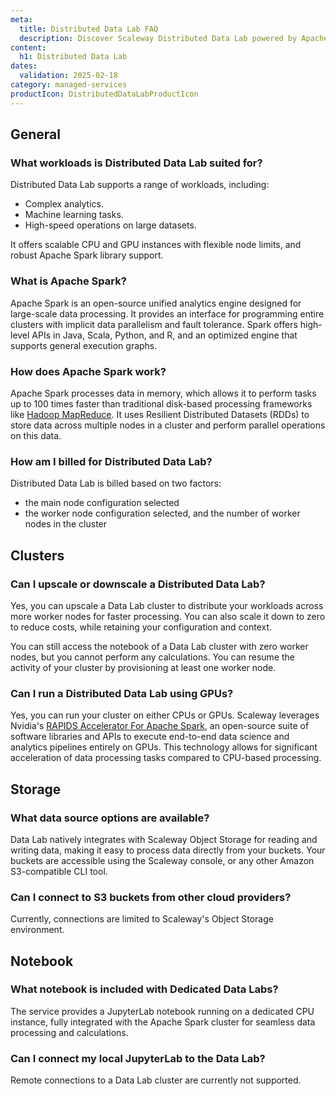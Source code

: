 ```yaml
---
meta:
  title: Distributed Data Lab FAQ
  description: Discover Scaleway Distributed Data Lab powered by Apache Spark, and how to use it.
content:
  h1: Distributed Data Lab
dates:
  validation: 2025-02-18
category: managed-services
productIcon: DistributedDataLabProductIcon
---
```


## General

### What workloads is Distributed Data Lab suited for?

Distributed Data Lab supports a range of workloads, including:

- Complex analytics.
- Machine learning tasks.
- High-speed operations on large datasets.

It offers scalable CPU and GPU instances with flexible node limits, and robust Apache Spark library support.

### What is Apache Spark?

Apache Spark is an open-source unified analytics engine designed for large-scale data processing. It provides an interface for programming entire clusters with implicit data parallelism and fault tolerance. Spark offers high-level APIs in Java, Scala, Python, and R, and an optimized engine that supports general execution graphs.

### How does Apache Spark work?

Apache Spark processes data in memory, which allows it to perform tasks up to 100 times faster than traditional disk-based processing frameworks like [Hadoop MapReduce](https://fr.wikipedia.org/wiki/MapReduce). It uses Resilient Distributed Datasets (RDDs) to store data across multiple nodes in a cluster and perform parallel operations on this data.

### How am I billed for Distributed Data Lab?

Distributed Data Lab is billed based on two factors:
- the main node configuration selected
- the worker node configuration selected, and the number of worker nodes in the cluster

## Clusters

### Can I upscale or downscale a Distributed Data Lab?

Yes, you can upscale a Data Lab cluster to distribute your workloads across more worker nodes for faster processing. You can also scale it down to zero to reduce costs, while retaining your configuration and context.

You can still access the notebook of a Data Lab cluster with zero worker nodes, but you cannot perform any calculations. You can resume the activity of your cluster by provisioning at least one worker node.

### Can I run a Distributed Data Lab using GPUs?

Yes, you can run your cluster on either CPUs or GPUs. Scaleway leverages Nvidia's [RAPIDS Accelerator For Apache Spark](https://www.nvidia.com/en-gb/deep-learning-ai/software/rapids/), an open-source suite of software libraries and APIs to execute end-to-end data science and analytics pipelines entirely on GPUs. This technology allows for significant acceleration of data processing tasks compared to CPU-based processing.

## Storage

### What data source options are available?

Data Lab natively integrates with Scaleway Object Storage for reading and writing data, making it easy to process data directly from your buckets. Your buckets are accessible using the Scaleway console, or any other Amazon S3-compatible CLI tool.

### Can I connect to S3 buckets from other cloud providers?

Currently, connections are limited to Scaleway's Object Storage environment.

## Notebook

### What notebook is included with Dedicated Data Labs?

The service provides a JupyterLab notebook running on a dedicated CPU instance, fully integrated with the Apache Spark cluster for seamless data processing and calculations.

### Can I connect my local JupyterLab to the Data Lab?

Remote connections to a Data Lab cluster are currently not supported.

